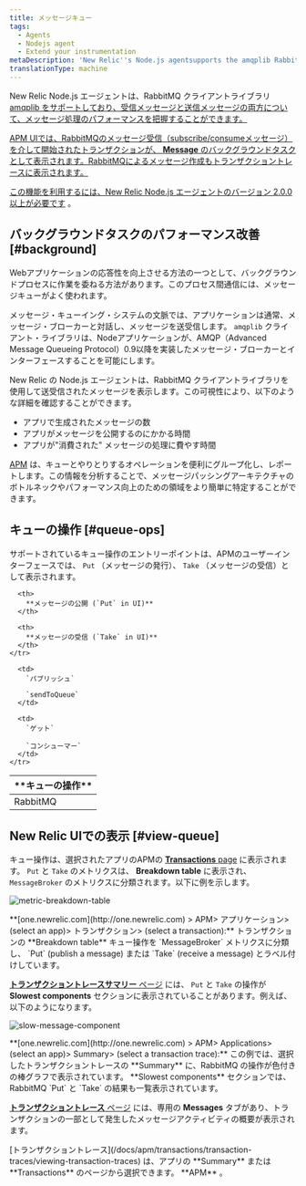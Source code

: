 ```yaml
---
title: メッセージキュー
tags:
  - Agents
  - Nodejs agent
  - Extend your instrumentation
metaDescription: 'New Relic''s Node.js agentsupports the amqplib RabbitMQ client library, giving you insight into the performance of your message processing.'
translationType: machine
---
```


New Relic Node.js エージェントは、RabbitMQ クライアントライブラリ [amqplib をサポートしており、受信メッセージと送信メッセージの両方について、メッセージ処理のパフォーマンスを把握することができます。](https://www.npmjs.com/package/amqplib)

[APM UIでは、RabbitMQのメッセージ受信（subscribe/consumeメッセージ）を介して開始されたトランザクションが、 **Message** のバックグラウンドタスクとして表示されます。RabbitMQによるメッセージ作成もトランザクショントレースに表示されます。](https://www.npmjs.com/package/amqplib)

[この機能を利用するには、New Relic ](https://www.npmjs.com/package/amqplib)[Node.js エージェントのバージョン 2.0.0 以上が必要です](/docs/release-notes/agent-release-notes/nodejs-release-notes) 。

## バックグラウンドタスクのパフォーマンス改善 [#background]

Webアプリケーションの応答性を向上させる方法の一つとして、バックグラウンドプロセスに作業を委ねる方法があります。このプロセス間通信には、メッセージキューがよく使われます。

メッセージ・キューイング・システムの文脈では、アプリケーションは通常、メッセージ・ブローカーと対話し、メッセージを送受信します。 `amqplib` クライアント・ライブラリは、Nodeアプリケーションが、AMQP（Advanced Message Queueing Protocol）0.9以降を実装したメッセージ・ブローカーとインターフェースすることを可能にします。

New Relic の Node.js エージェントは、RabbitMQ クライアントライブラリを使用して送受信されたメッセージを表示します。この可視性により、以下のような詳細を確認することができます。

* アプリで生成されたメッセージの数
* アプリがメッセージを公開するのにかかる時間
* アプリが"消費された" メッセージの処理に費やす時間

[APM](#view-queue) は、キューとやりとりするオペレーションを便利にグループ化し、レポートします。この情報を分析することで、メッセージパッシングアーキテクチャのボトルネックやパフォーマンス向上のための領域をより簡単に特定することができます。

## キューの操作 [#queue-ops]

サポートされているキュー操作のエントリーポイントは、APMのユーザーインターフェースでは、 `Put` （メッセージの発行）、 `Take` （メッセージの受信）として表示されます。

<table>
  <thead>
    <tr>
      <th width={200}>
        **キューの操作**
      </th>

      <th>
        **メッセージの公開 (`Put` in UI)**
      </th>

      <th>
        **メッセージの受信 (`Take` in UI)**
      </th>
    </tr>
  </thead>

  <tbody>
    <tr>
      <td>
        RabbitMQ
      </td>

      <td>
        `パブリッシュ`

        `sendToQueue`
      </td>

      <td>
        `ゲット`

        `コンシューマー`
      </td>
    </tr>
  </tbody>
</table>

## New Relic UIでの表示 [#view-queue]

キュー操作は、選択されたアプリのAPMの [**Transactions** page](/docs/apm/applications-menu/monitoring/transactions-dashboard) に表示されます。 `Put` と `Take` のメトリクスは、 **Breakdown table** に表示され、 `MessageBroker` のメトリクスに分類されます。以下に例を示します。

![metric-breakdown-table](./images/messaging-breakdown-table.png "metric-breakdown-table")

<figcaption>
  **[one.newrelic.com](http://one.newrelic.com) > APM> アプリケーション> (select an app)> トランザクション> (select a transaction):** トランザクションの **Breakdown table** キュー操作を `MessageBroker` メトリクスに分類し、 `Put` (publish a message) または `Take` (receive a message) とラベル付けしています。
</figcaption>

[**トランザクショントレースサマリー** ページ](/docs/apm/transactions/transaction-traces/transaction-trace-summary) には、 `Put` と `Take` の操作が **Slowest components** セクションに表示されていることがあります。例えば、以下のようになります。

![slow-message-component](./images/Screen-Shot-2017-07-12-at-1.29.28-PM.png "slow-message-component")

<figcaption>
  **[one.newrelic.com](http://one.newrelic.com) > APM> Applications> (select an app)> Summary> (select a transaction trace):** この例では、選択したトランザクショントレースの **Summary** に、RabbitMQ の操作が色付きの棒グラフで表示されています。 **Slowest components** セクションでは、RabbitMQ `Put` と `Take` の結果も一覧表示されています。
</figcaption>

[**トランザクショントレース** ページ](/docs/apm/transactions/transaction-traces/transaction-traces) には、専用の **Messages** タブがあり、トランザクションの一部として発生したメッセージアクティビティの概要が表示されます。

<Callout variant="tip">
  [トランザクショントレース](/docs/apm/transactions/transaction-traces/viewing-transaction-traces) は、アプリの **Summary** または **Transactions** のページから選択できます。 **APM** 。
</Callout>